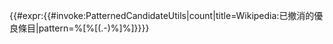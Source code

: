 {{#expr:{{#invoke:PatternedCandidateUtils|count|title=Wikipedia:已撤消的優良條目|pattern=%[%[(.-)%]%]}}}}<noinclude>
{{pp-template}}
[[Category:條目訊息模板|{{PAGENAME}}]]
</noinclude>